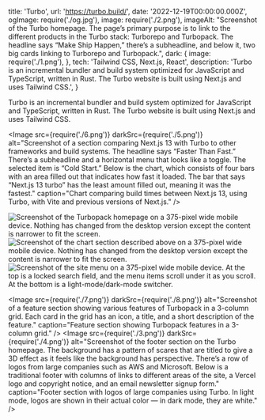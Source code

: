   title: 'Turbo',
  url: 'https://turbo.build/',
  date: '2022-12-19T00:00:00.000Z',
  ogImage: require('./og.jpg'),
  image: require('./2.png'),
  imageAlt: "Screenshot of the Turbo homepage. The page’s primary purpose is to link to the different products in the Turbo stack: Turborepo and Turbopack. The headline says “Make Ship Happen,” there’s a subheadline, and below it, two big cards linking to Turborepo and Turbopack.",
  dark: {
    image: require('./1.png'),
  },
  tech: 'Tailwind CSS, Next.js, React',
  description: 'Turbo is an incremental bundler and build system optimized for JavaScript and TypeScript, written in Rust. The Turbo website is built using Next.js and uses Tailwind CSS.',
}

<Intro title="A Rust-powered JavaScript bundler and build system by Vercel.">

Turbo is an incremental bundler and build system optimized for JavaScript and TypeScript, written in Rust. The Turbo website is built using Next.js and uses Tailwind CSS.

</Intro>

<Image src={require('./6.png')} darkSrc={require('./5.png')} alt="Screenshot of a section comparing Next.js 13 with Turbo to other frameworks and build systems. The headline says “Faster Than Fast.” There’s a subheadline and a horizontal menu that looks like a toggle. The selected item is “Cold Start.” Below is the chart, which consists of four bars with an area filled out that indicates how fast it loaded. The bar that says “Next.js 13 turbo” has the least amount filled out, meaning it was the fastest." caption="Chart comparing build times between Next.js 13, using Turbo, with Vite and previous versions of Next.js." />

<Mobile caption="The Turbo website experience, including the navigation, on a 375-pixel wide mobile device.">
  <Image src={require('./14.png')} darkSrc={require('./13.png')} alt="Screenshot of the Turbopack homepage on a 375-pixel wide mobile device. Nothing has changed from the desktop version except the content is narrower to fit the screen." />
  <Image src={require('./15.png')} darkSrc={require('./16.png')} alt="Screenshot of the chart section described above on a 375-pixel wide mobile device. Nothing has changed from the desktop version except the content is narrower to fit the screen." />
  <Image src={require('./17.png')} darkSrc={require('./18.png')} alt="Screenshot of the site menu on a 375-pixel wide mobile device. At the top is a locked search field, and the menu items scroll under it as you scroll. At the bottom is a light-mode/dark-mode switcher." />
</Mobile>

<Image src={require('./7.png')} darkSrc={require('./8.png')} alt="Screenshot of a feature section showing various features of Turbopack in a 3-column grid. Each card in the grid has an icon, a title, and a short description of the feature." caption="Feature section showing Turbopack features in a 3-column grid." />
<Image src={require('./3.png')} darkSrc={require('./4.png')} alt="Screenshot of the footer section on the Turbo homepage. The background has a pattern of scares that are titled to give a 3D effect as it feels like the background has perspective. There’s a row of logos from large companies such as AWS and Microsoft. Below is a traditional footer with columns of links to different areas of the site, a Vercel logo and copyright notice, and an email newsletter signup form." caption="Footer section with logos of large companies using Turbo. In light mode, logos are shown in their actual color — in dark mode, they are white." />
